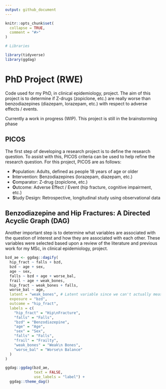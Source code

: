```yaml
---
output: github_document
---
```


<!-- README.md is generated from README.Rmd. Please edit that file -->

```r
knitr::opts_chunk$set(
  collapse = TRUE,
  comment = "#>"
)
```

```r

# Libraries 

library(tidyverse)
library(ggdag)

```

# PhD Project (RWE)

<!-- badges: start -->
<!-- badges: end -->

Code used for my PhD, in clinical epidemiology, project. The aim of this project is to determine if Z-drugs (zopiclone, etc.) are really worse than benzodiazepines (diazepam, lorazepam, etc.) with respect to adverse effects / events.

Currently a work in progress (WIP). This project is still in the brainstorming phase

## PICOS

The first step of developing a research project is to define the research question. To assist with this, PICOS criteria can be used to help refine the research question. For this project, PICOS are as follows: 

- **P**opulation: Adults, defined as people 18 years of age or older
- **I**ntervention: Benzodiazepines (lorazepam, diazepam, etc.)
- **C**omparator: Z-drug (zopiclone, etc.)
- **O**utcome: Adverse Effect / Event (hip fracture, cognitive impairment, etc.)
- **S**tudy Design: Retrospective, longitudinal study using observational data

## Benzodiazepine and Hip Fractures: A Directed Acyclic Graph (DAG) 

Another important step is to determine what variables are associated with the question of interest and how they are associated with each other. These variables were selected based upon a review of the literature and previous work for my MSc, in clinical epidemiology, project.

```r

bzd_ae <- ggdag::dagify(
  hip_fract ~ falls + bzd, 
  bzd ~ age + sex, 
  age ~ sex, 
  falls ~ bzd + age + worse_bal, 
  frail ~ age + weak_bones, 
  hip_fract ~ weak_bones + falls, 
  worse_bal ~ age, 
  latent = "weak_bones", # Latent variable since we can't actually measure it
  exposure = "bzd", 
  outcome = "hip_fract",
  labels = c(
    "hip_fract" = "Hip\nFracture", 
    "falls" = "Falls",
    "bzd" = "Benzodiazepine",
    "age" = "Age", 
    "sex" = "Sex",
    "falls" = "Falls",
    "frail" = "Frailty",
    "weak_bones" = "Weak\n Bones",
    "worse_bal" = "Worse\n Balance"
  )
)

ggdag::ggdag(bzd_ae,
             text = FALSE,
             use_labels = "label") + 
  ggdag::theme_dag()

```





